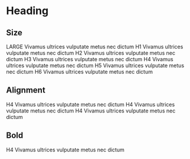 
# Heading

<Props of={Heading} />

## Size

<Playground>
  <Heading level='large'>
    LARGE Vivamus ultrices vulputate metus nec dictum
  </Heading>
  <Heading level={1}>H1 Vivamus ultrices vulputate metus nec dictum</Heading>
  <Heading level={2}>H2 Vivamus ultrices vulputate metus nec dictum</Heading>
  <Heading level={3}>H3 Vivamus ultrices vulputate metus nec dictum</Heading>
  <Heading level={4}>H4 Vivamus ultrices vulputate metus nec dictum</Heading>
  <Heading level={5}>H5 Vivamus ultrices vulputate metus nec dictum</Heading>
  <Heading level={6}>H6 Vivamus ultrices vulputate metus nec dictum</Heading>
</Playground>

## Alignment

<Playground>
  <Heading level={4} align='left'>
    H4 Vivamus ultrices vulputate metus nec dictum
  </Heading>
  <Heading level={4} align='center'>
    H4 Vivamus ultrices vulputate metus nec dictum
  </Heading>
  <Heading level={4} align='right'>
    H4 Vivamus ultrices vulputate metus nec dictum
  </Heading>
</Playground>

## Bold

<Playground>
  <Heading level={4} bold>
    H4 Vivamus ultrices vulputate metus nec dictum
  </Heading>
</Playground>
